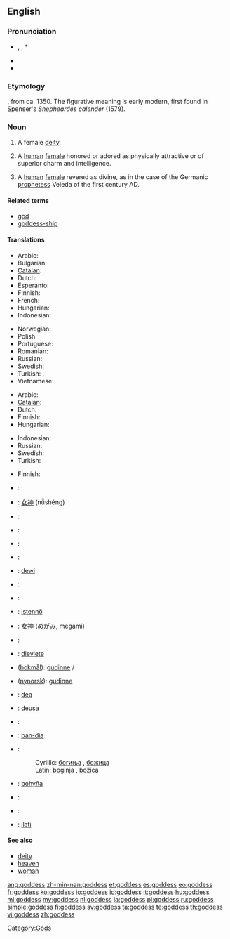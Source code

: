 {{also|Goddess}}
==English==

===Pronunciation===
* {{enPR|gŏd'ĕs}}, {{IPA|/ˈɡɒdɛs/}}, {{SAMPA|/"gQdes/}}* 
* {{audio|en-us-goddess.ogg|Audio (US)}}
* {{hyphenation|god|dess}}

===Etymology===
{{suffix|god|ess}}, from ca. 1350.
The figurative meaning is early modern, first found in Spenser's ''Shepheardes calender'' (1579).

===Noun===
{{en-noun|es}}

# {{context|religion}} A female [[deity]].
# {{context|figurative}} A [[human]] [[female]] honored or adored as physically attractive or of superior charm and intelligence.
# A [[human]] [[female]] revered as divine, as in the case of the Germanic [[prophetess]] Veleda of the first century AD.

====Related terms====
* [[god]]
* [[goddess-ship]]

====Translations====
{{trans-top|female god}}
* Arabic: {{t-|ar|آلهات|f|alt=آلِهَات|tr=ālihāt}}
* Bulgarian: {{t+|bg|богиня|f|tr=boghinya}}
* [[Catalan]]: {{t-|ca|deessa}}
* Dutch: {{t+|nl|godin}}
* Esperanto: {{t+|eo|diino|xs=Esperanto}}
* Finnish: {{t+|fi|jumalatar}}
* French: {{t|fr|Déesse}}
* Hungarian: {{t+|hu|istennő}}
* Indonesian: {{t|id|Dewi|xs=Indonesian}}
{{trans-mid}}
* Norwegian: {{t+|no|gudinne|m}}
* Polish: {{t+|pl|bogini|f}}
* Portuguese: {{t|pt|deusa|f}}
* Romanian: {{t+|ro|zeiţă|f}}
* Russian: {{t+|ru|богиня|f|tr=bogín'a}}
* Swedish: {{t+|sv|gudinna|c}}
* Turkish: {{t|tr|tanrıça|f}},  {{t|tr|ilahe|f}}
* Vietnamese: {{t|vi|nữ thần |xs=Vietnamese}}
{{trans-bottom}}

{{trans-top|extremely beautiful woman}}
* Arabic: {{t-|ar|آلهات|f|alt=آلِهَات|tr=ālihāt}}
* [[Catalan]]: {{t-|ca|deessa}}
* Dutch: {{t+|nl|schoonheid}}
* Finnish: {{t+|fi|jumalatar}}
* Hungarian: {{t+|hu|istennő}}
{{trans-mid}}
* Indonesian: {{t|id|Dewi|xs=Indonesian}}
* Russian: {{t+|ru|богиня|f|tr=bogín'a}}
* Swedish: {{t+|sv|gudinna|c}}
* Turkish: {{t|tr|tanrıça}}
{{trans-bottom}}

{{trans-top|divine woman}}
* Finnish: {{t+|fi|jumalatar}}
{{trans-mid}}
{{trans-bottom}}

{{checktrans-top}}
* {{ttbc|bs}}: {{t-|bs|boginja|f}}
* {{ttbc|zh}}: [[女神]] (nǚshéng)
* {{ttbc|hr}}: {{t-|hr|boginja|f}}
* {{ttbc|cs}}: {{t+|cs|bohyně|f}}
* {{ttbc|fr}}: {{t+|fr|déesse|f}}
* {{ttbc|de}}: {{t+|de|Göttin|f}}
* {{ttbc|id}}: [[dewi]]
* {{ttbc|it}}: {{t+|it|dea|f}}
* {{ttbc|Icelandic}}: {{t+|is|gyðja|f}}
* {{ttbc|Hungarian}}: [[istennő]] {{f}}
* {{ttbc|ja}}: [[女神]] ([[めがみ]], megami)
* {{ttbc|la}}: {{t+|la|dea|f}}
* {{ttbc|Latvian}}: [[dieviete]] {{f}}
* {{ttbc|no}} ([[bokmål]]): [[gudinne]] {{m}}/{{f}}
* {{ttbc|no}} ([[nynorsk]]): [[gudinne]] {{f}}
{{trans-mid}}
* {{ttbc|nov}}: [[dea]]
* {{ttbc|pt}}: [[deusa]] {{f}}
* {{ttbc|ro}}: {{t+|ro|zeiţă|f}}
* {{ttbc|gd}}: [[ban-dia]] {{f}}
* {{ttbc|sr}}:
*: Cyrillic: [[богиња#Serbian|богиња]] {{f}}, [[божица]] {{f}}
*: Latin: [[boginja#Serbian|boginja]] {{f}}, [[božica]] {{f}}
* {{ttbc|sk}}: [[bohyňa]] {{f}}
* {{ttbc|sl}}: {{t+|sl|boginja|f}}
* {{ttbc|es}}: {{t-|es|diosa|f}}
* {{ttbc|Sumerian}}: [[ilati]]
{{trans-bottom}}

====See also====
* [[deity]]
* [[heaven]]
* [[woman]]

[[Category:Gods]]

[[ang:goddess]]
[[zh-min-nan:goddess]]
[[et:goddess]]
[[es:goddess]]
[[eo:goddess]]
[[fr:goddess]]
[[ko:goddess]]
[[io:goddess]]
[[id:goddess]]
[[it:goddess]]
[[hu:goddess]]
[[ml:goddess]]
[[my:goddess]]
[[nl:goddess]]
[[ja:goddess]]
[[pl:goddess]]
[[ru:goddess]]
[[simple:goddess]]
[[fi:goddess]]
[[sv:goddess]]
[[ta:goddess]]
[[te:goddess]]
[[th:goddess]]
[[vi:goddess]]
[[zh:goddess]]